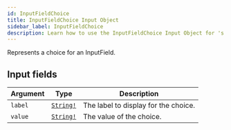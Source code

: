 ```yaml
---
id: InputFieldChoice
title: InputFieldChoice Input Object
sidebar_label: InputFieldChoice
description: Learn how to use the InputFieldChoice Input Object for 's API.
---
```


Represents a choice for an InputField.

## Input fields

| Argument | Type                                      | Description                          |
| -------- | ----------------------------------------- | ------------------------------------ |
| `label`  | [`String!`](api/schema/scalar/String.mdx) | The label to display for the choice. |
| `value`  | [`String!`](api/schema/scalar/String.mdx) | The value of the choice.             |
